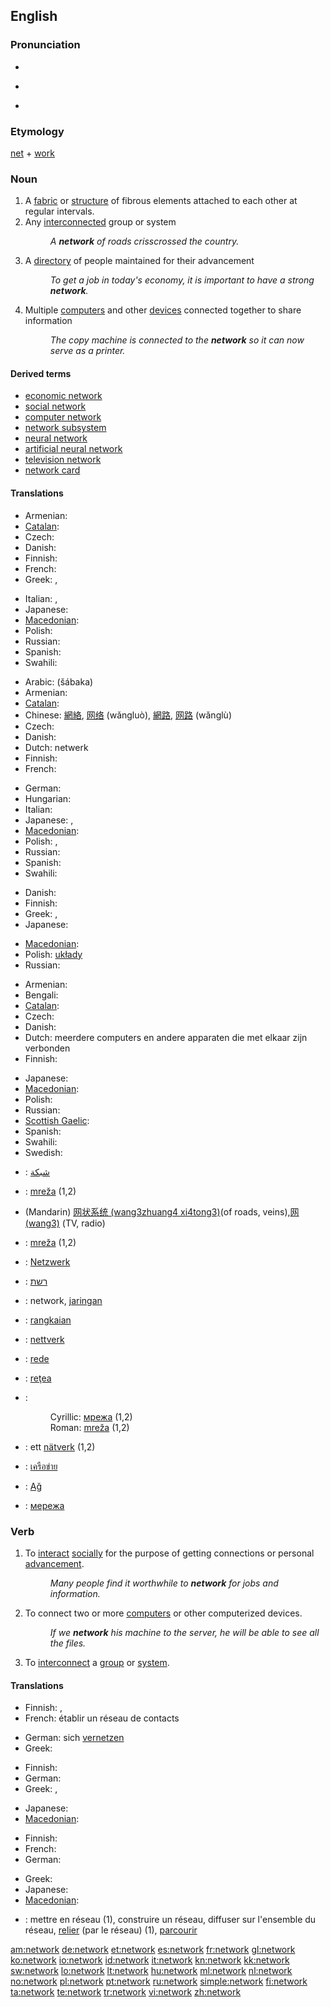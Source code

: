 {{wikipedia}}
==English==

===Pronunciation===
* {{audio|en-us-network.ogg|Audio (US)}}
* {{a|UK}} {{IPA|/nɛtwɜːk/}}
* {{a|US}} {{IPA|/nɛtwɝk/}}

===Etymology===
[[net]] + [[work]]

===Noun===
{{en-noun}}

# A [[fabric]] or [[structure]] of fibrous elements attached to each other at regular intervals.
# Any [[interconnect]]ed group or system
#: ''A '''network''' of roads crisscrossed the country.''
# A [[directory]] of people maintained for their advancement
#: ''To get a job in today's economy, it is important to have a strong '''network'''.''
# Multiple [[computer]]s and other [[device]]s connected together to share information
#: ''The copy machine is connected to the '''network''' so it can now serve as a printer.''

====Derived terms====
* [[economic network]]
* [[social network]]
* [[computer network]]
* [[network subsystem]]
* [[neural network]]
* [[artificial neural network]]
* [[television network]]
* [[network card]]

====Translations====
{{trans-top|fabric or structure of fibrous elements}}
* Armenian: {{t-|hy|ցանց|tr=c’anc’}}
* [[Catalan]]: {{t-|ca|xarxa|f}}
* Czech: {{t-|cs|síť|f}}
* Danish: {{t-|da|net|n}}
* Finnish: {{t+|fi|verkko}}
* French: {{t+|fr|tissus|m}}
* Greek: {{t|el|σύμπλεγμα|n|tr=sýmplegma}},  {{t|el|πλέγμα|n|tr=plégma}}
{{trans-mid}}
* Italian: {{t+|it|rete|f}}, {{t+|it|reti|f|p}}
* Japanese: {{t|ja|編み目|tr=amime}}
* [[Macedonian]]: {{t-|mk|мрежа|f|tr=mréža}}
* Polish: {{t+|pl|sieć|f}}
* Russian: {{t+|ru|сеть|f|tr=s'et'}}
* Spanish: {{t+|es|red|f}}
* Swahili: {{t+|sw|mtandao|xs=Swahili}}
{{trans-bottom}}

{{trans-top|interconnected group or system}}
* Arabic: {{Arab|[[شبكة]]}} (šábaka)
* Armenian: {{t-|hy|ցանց|tr=c’anc’}}
* [[Catalan]]: {{t-|ca|xarxa|f}}
* Chinese: [[網絡]], [[网络]] (wǎngluò), [[網路]], [[网路]] (wǎnglù)
* Czech: {{t-|cs|síť}}
* Danish: {{t-|da|netværk|n}}
* Dutch: netwerk
* Finnish: {{t+|fi|verkko}}
* French: {{t+|fr|réseau|m}}
{{trans-mid}}
* German: {{t+|de|Netzwerk|n}}
* Hungarian: {{t+|hu|hálózat}}
* Italian: {{t+|it|rete|f}}
* Japanese: {{t+|ja|ネットワーク|tr=nettowāku}}, {{t+|ja|網|tr=mō}}
* [[Macedonian]]: {{t-|mk|мрежа|f|tr=mréža}}
* Polish: {{t+|pl|sieć|f}}, {{t+|pl|układ|m}}
* Russian: {{t+|ru|сеть|f|tr=s'et'}}
* Spanish: {{t+|es|red|f}}
* Swahili: {{t+|sw|mtandao|xs=Swahili}}
{{trans-bottom}}

{{trans-top|directory of people}}
* Danish: {{t-|da|netværk|n}}
* Finnish: {{t-|fi|verkosto}}
* Greek: {{t+|el|δίκτυο|n|tr=díktyo}},  {{t|el|κύκλωμα|n|tr=kýkloma}}
* Japanese: {{t|ja|人脈|tr=jinmyaku}}
{{trans-mid}}
* [[Macedonian]]: {{t|mk|врски|f|p|tr=v'rski}}
* Polish: [[układy]] {{p}}
* Russian: {{t|ru|связи|f|p|tr=sv'ázi}}
{{trans-bottom}}

{{trans-top|multiple computers and other devices connected together}}
* Armenian: {{t-|hy|ցանց|tr=c’anc’}}
* Bengali: {{t|bn|নেটওয়ার্ক|sc=Beng}}
* [[Catalan]]: {{t-|ca|xarxa|f}}
* Czech: {{t-|cs|síť|f}}
* Danish: {{t-|da|netværk|n}}
* Dutch: meerdere computers en andere apparaten die met elkaar zijn verbonden
* Finnish: {{t+|fi|verkko}}
{{trans-mid}}
* Japanese: {{t+|ja|ネットワーク|tr=nettowāku}}
* [[Macedonian]]: {{t-|mk|мрежа|f|tr=mréža}}
* Polish: {{t+|pl|sieć|f}}
* Russian: {{t+|ru|сеть|f|tr=s'et'}}
* [[Scottish Gaelic]]: {{t-|gd|lìonra|m|xs=Scottish Gaelic}}
* Spanish: {{t+|es|red|f}}
* Swahili: {{t+|sw|mtandao|xs=Swahili}}
* Swedish: {{t+|sv|nätverk}}
{{trans-bottom}}

{{checktrans-top}}
* {{ttbc|Arabic}}: [[شبكة]]
* {{ttbc|Bosnian}}: [[mreža#Bosnian|mreža]] {{f}} (1,2)
* {{ttbc|Chinese}} (Mandarin) [[网状系统 (wang3zhuang4 xi4tong3)]](of roads, veins),[[网 (wang3)]] (TV, radio)
* {{ttbc|Croatian}}: [[mreža#Croatian|mreža]] {{f}} (1,2)
* {{ttbc|German}}: [[Netzwerk]] {{n}}
* {{ttbc|Hebrew}}: [[רשת]] {{f}}
{{checktrans-mid}}
* {{ttbc|Indonesian}}: network, [[jaring]]an
* {{ttbc|Malay}}: [[rangkai]]an
* {{ttbc|Norwegian}}: [[nettverk]]
* {{ttbc|Portuguese}}: [[rede]]
* {{ttbc|Romanian}}: [[reţea]] {{f}}
* {{ttbc|Serbian}}:
*: Cyrillic: [[мрежа#Serbian|мрежа]] {{f}} (1,2)
*: Roman: [[mreža#Serbian|mreža]] {{f}} (1,2)
* {{ttbc|Swedish}}: ett [[nätverk]] (1,2)
* {{ttbc|Thai}}: [[เครือข่าย]]
* {{ttbc|Turkish}}: [[Ağ]]
* {{ttbc|Ukrainian}}: [[мережа]] {{f}}
{{checktrans-bottom}}

===Verb===
{{en-verb|network|ing}}

# {{intransitive}} To [[interact]] [[social]]ly for the purpose of getting connections or personal [[advance]]ment.
#: ''Many people find it worthwhile to '''network''' for jobs and information.''
# {{transitive}} To connect two or more [[computer]]s or other computerized devices.
#: ''If we '''network''' his machine to the server, he will be able to see all the files.''
# {{transitive}} To [[interconnect]] a [[group]] or [[system]].

====Translations====
{{trans-top|interact socially}}
* Finnish: {{t|fi|verkottua}}, {{t|fi|verkostoitua}}
* French: établir un réseau de contacts
{{trans-mid}}
* German: sich [[vernetzen]]
* Greek: {{t|el|δικτυώνομαι|tr=diktyónome}}
{{trans-bottom}}

{{trans-top|to connect two or more computers or other computerized devices}}
* Finnish: {{t|fi|verkottaa}}
* German: {{t-|de|vernetzen}}
* Greek: {{t|el|δικτυώνω|tr=diktyóno}},  {{t|el|διασυνδέω|tr=diasyndéo}}
{{trans-mid}}
* Japanese: {{t|ja|ネットに接続する|tr=netto ni setsuzoku suru}}
* [[Macedonian]]: {{t|mk|вмрежува|tr=vmréžuva}}
{{trans-bottom}}

{{trans-top|to interconnect a group or system}}
* Finnish: {{t|fi|verkottaa}}
* French: {{t|fr|mettre en réseau}}
* German: {{t-|de|vernetzen}}
{{trans-mid}}
* Greek: {{t|el|δικτυώνω|tr=diktyóno}}
* Japanese: {{t|ja|系統を組む|tr=kētō wo kumu}}
* [[Macedonian]]: {{t|mk|вмрежува|tr=vmréžuva}}
{{trans-bottom}}

{{checktrans-top}}
* {{ttbc|French}}: mettre en réseau (1), construire un réseau, diffuser sur l'ensemble du réseau, [[relier]] (par le réseau) (1), [[parcourir]]
{{checktrans-bottom}}

[[am:network]]
[[de:network]]
[[et:network]]
[[es:network]]
[[fr:network]]
[[gl:network]]
[[ko:network]]
[[io:network]]
[[id:network]]
[[it:network]]
[[kn:network]]
[[kk:network]]
[[sw:network]]
[[lo:network]]
[[lt:network]]
[[hu:network]]
[[ml:network]]
[[nl:network]]
[[no:network]]
[[pl:network]]
[[pt:network]]
[[ru:network]]
[[simple:network]]
[[fi:network]]
[[ta:network]]
[[te:network]]
[[tr:network]]
[[vi:network]]
[[zh:network]]